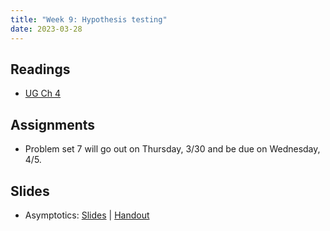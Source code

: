```yaml
---
title: "Week 9: Hypothesis testing"
date: 2023-03-28
---
```



## Readings 

- [UG Ch 4](https://mattblackwell.github.io/gov2002-book/04_hypothesis_tests.html)

## Assignments

- Problem set 7 will go out on Thursday, 3/30 and be due on Wednesday, 4/5. 


## Slides

- Asymptotics: [Slides](/files/slides/10_hypothesis_tests.pdf) | [Handout](/files/slides/10_hypothesis_tests_handout.pdf)

